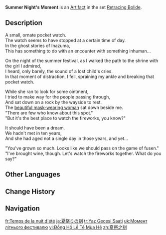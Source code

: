 {{Artifact Infobox
|image = Item Summer Night's Moment.png
|set   = Retracing Bolide
|piece = Sands of Eon
}}
{{Description|A pocketwatch that has stopped at a certain point in time.}}
'''Summer Night's Moment''' is an [[Artifact]] in the set [[Retracing Bolide]].

==Description==
A small, ornate pocket watch.<br>The watch seems to have stopped at a certain time of day.<br>In the ghost stories of Inazuma,<br>This has something to do with an encounter with something inhuman...

On the night of the summer festival, as I walked the path to the shrine with the girl I admired,<br>I heard, only barely, the sound of a lost child's cries.<br>In that moment of distraction, I fell, spraining my ankle and breaking that pocket watch.

While she ran to look for some ointment,<br>I tried to make way for the people passing through,<br>And sat down on a rock by the wayside to rest.<br>The [[Kitsune Saiguu|beautiful mask-wearing woman]] sat down beside me.<br>"There are few who know about this spot."<br>"But it's the best place to watch the fireworks, you know?"

It should have been a dream.<br>We hadn't met in ten years,<br>And she had aged not a single day in those years, and yet...

"You've grown so much. Looks like we should pass on the game of fusen."<br>"I've brought wine, though. Let's watch the fireworks together. What do you say?"

==Other Languages==
{{Other Languages
|en       = Summer Night's Moment
|zhs      = 夏祭之刻
|zhs_rm   = Xiàjì zhī Kè
|zht      = 夏祭之刻
|zht_rm   = Xiàjì zhī Kè
|zh_tl    = Summer Festival's Moment
|ja       = 夏祭りの刻
|ja_rm    = Natsumatsuri no Koku
|ja_tl    = Summer Festival's Moment
|ko       = 여름 축제의 시계
|ko_rm    = Yeoreum Chukje-ui Sigye
|ko_tl    = Clock of the Summer Festival
|es       = Reloj de la Noche de Verano
|es_tl    = Summer Night's Watch
|fr       = Temps de la nuit d'été
|fr_tl    = Time of the Summer Night
|ru       = Час равноденствия
|ru_tl    = The Hour of Equinox
|th       = Summer Night's Moment
|vi       = Đồng Hồ Lễ Tế Mùa Hè
|vi_tl    = 
|de       = Sommerfestuhr
|de_tl    = Summer Festival Clock
|id       = Summer Night's Moment
|pt       = Momento do Festival de Verão
|pt_tl    = 
|tr       = Yaz Gecesi Saati
|tr_tl    = Summer Night Clock
|it       = Orologio delle notti d'estate
|it_tl    = Watch of the Summer Nights
}}

==Change History==
{{Change History|1.0}}

==Navigation==
{{Artifact Set Navbox|Retracing Bolide}}

[[fr:Temps de la nuit d'été]]
[[ja:夏祭りの刻]]
[[tr:Yaz Gecesi Saati]]
[[uk:Момент літнього фестивалю]]
[[vi:Đồng Hồ Lễ Tế Mùa Hè]]
[[zh:夏祭之刻]]